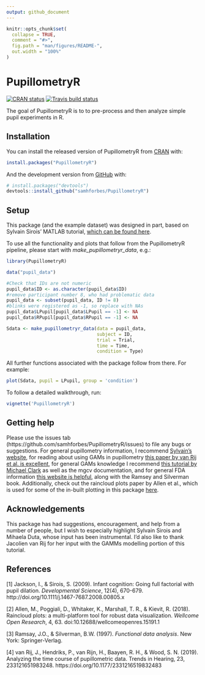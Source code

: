 ```yaml
---
output: github_document
---
```


<!-- README.md is generated from README.Rmd. Please edit that file -->

```r
knitr::opts_chunk$set(
  collapse = TRUE,
  comment = "#>",
  fig.path = "man/figures/README-",
  out.width = "100%"
)
```

# PupillometryR

<!-- badges: start -->
[![CRAN status](https://www.r-pkg.org/badges/version/PupillometryR)](https://CRAN.R-project.org/package=PupillometryR)
[![Travis build status](https://travis-ci.org/samhforbes/PupillometryR.svg?branch=master)](https://travis-ci.org/samhforbes/PupillometryR)
<!-- badges: end -->

The goal of PupillometryR is to to pre-process and then analyze simple pupil
experiments in R.

## Installation

You can install the released version of PupillometryR from [CRAN](https://CRAN.R-project.org) with:

``` r
install.packages("PupillometryR")
```

And the development version from [GitHub](https://github.com/) with:

``` r
# install.packages("devtools")
devtools::install_github("samhforbes/PupillometryR")
```
## Setup

This package (and the example dataset) was designed in part, based on Sylvain Sirois' MATLAB tutorial, [which can be found here](https://oraprdnt.uqtr.uquebec.ca/pls/public/gscw031?owa_no_site=314&owa_no_fiche=3&owa_bottin=https://oraprdnt.uqtr.uquebec.ca/pls/public/gscw031?owa_no_site=314&owa_no_fiche=3&owa_bottin=).

To use all the functionality and plots that follow from the PupillometryR pipeline, please start with *make_pupillometryr_data*, e.g.:

```r
library(PupillometryR)

data("pupil_data")

#Check that IDs are not numeric
pupil_data$ID <- as.character(pupil_data$ID)
#remove participant number 8, who had problematic data
pupil_data <- subset(pupil_data, ID != 8)
#blinks were registered as -1, so replace with NAs
pupil_data$LPupil[pupil_data$LPupil == -1] <- NA
pupil_data$RPupil[pupil_data$RPupil == -1] <- NA

Sdata <- make_pupillometryr_data(data = pupil_data,
                                 subject = ID,
                                 trial = Trial,
                                 time = Time,
                                 condition = Type)
```

All further functions associated with the package follow from there. 
For example:

```r
plot(Sdata, pupil = LPupil, group = 'condition')
```

To follow a detailed walkthrough, run:

```r
vignette('PupillometryR')
```

## Getting help

Please use the issues tab (https://github.com/samhforbes/PupillometryR/issues) to file any bugs or suggestions.
For general pupillometry information, I recommend [Sylvain's website](https://oraprdnt.uqtr.uquebec.ca/pls/public/gscw031?owa_no_site=314&owa_no_fiche=3&owa_bottin=https://oraprdnt.uqtr.uquebec.ca/pls/public/gscw031?owa_no_site=314&owa_no_fiche=3&owa_bottin=), for reading about using GAMs in pupillometry [this paper by van Rij et al. is excellent](https://journals.sagepub.com/doi/10.1177/2331216519832483), for general GAMs knowledge I recommend [this tutorial by Michael Clark](https://m-clark.github.io/generalized-additive-models/case_for_gam.html) as well as the mgcv documentation, and for general FDA information [this website is helpful](https://www.psych.mcgill.ca/misc/fda/resources.html), along with the Ramsey and Silverman book. Additionally, check out the raincloud plots paper by Allen et al., which is used for some of the in-built plotting in this package [here](http://doi.org/10.1044/1092-4388(2010/09-0205)).

## Acknowledgements

This package has had suggestions, encouragement, and help from a number of people, but I wish to especially highlight Sylvain Sirois and Mihaela Duta, whose input has been instrumental. I'd also like to thank Jacolien van Rij for her input with the GAMMs modelling portion of this tutorial.

## References

[1] Jackson, I., & Sirois, S. (2009). Infant cognition: Going full factorial with pupil dilation. *Developmental Science*, 12(4), 670-679. http://doi.org/10.1111/j.1467-7687.2008.00805.x

[2] Allen, M., Poggiali, D., Whitaker, K., Marshall, T. R., & Kievit, R. (2018). Raincloud plots: a multi-platform tool for robust data visualization. *Wellcome Open Research*, 4, 63.
doi:10.12688/wellcomeopenres.15191.1

[3] Ramsay, J.O., & Silverman, B.W. (1997). *Functional data analysis*. New York: Springer-Verlag.

[4] van Rij, J., Hendriks, P., van Rijn, H., Baayen, R. H., & Wood, S. N. (2019). Analyzing the time course of pupillometric data. Trends in Hearing, 23, 233121651983248. https://doi.org/10.1177/2331216519832483
